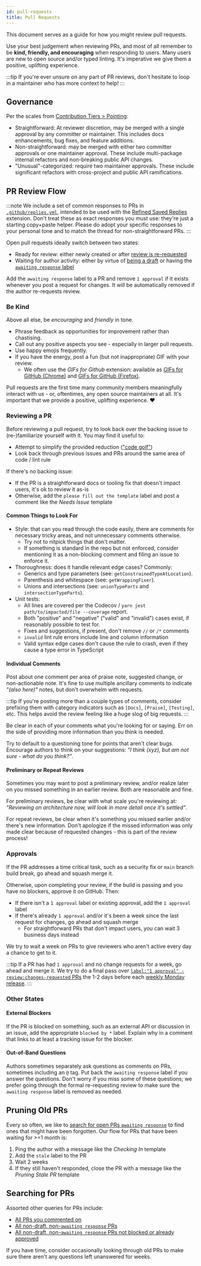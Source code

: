 ```yaml
---
id: pull-requests
title: Pull Requests
---
```


This document serves as a guide for how you might review pull requests.

Use your best judgement when reviewing PRs, and most of all remember to be **kind, friendly, and encouraging** when responding to users.
Many users are new to open source and/or typed linting.
It's imperative we give them a positive, uplifting experience.

:::tip
If you're ever unsure on any part of PR reviews, don't hesitate to loop in a maintainer who has more context to help!
:::

## Governance

Per the scales from [Contribution Tiers > Pointing](./Contributor_Tiers.mdx#pointing):

- Straightforward: At reviewer discretion, may be merged with a single approval by any committer or maintainer.
  This includes docs enhancements, bug fixes, and feature additions.
- Non-straightforward: may be merged with either two committer approvals or one maintainer approval.
  These include multi-package internal refactors and non-breaking public API changes.
- "Unusual"-categorized: require two maintainer approvals.
  These include significant refactors with cross-project and public API ramifications.

## PR Review Flow

:::note
We include a set of common responses to PRs in [`.github/replies.yml`](https://github.com/typescript-eslint/typescript-eslint/blob/main/.github/replies.yml), intended to be used with the [Refined Saved Replies](https://github.com/JoshuaKGoldberg/refined-saved-replies) extension.
Don't treat these as exact responses you must use: they're just a starting copy+paste helper.
Please do adopt your specific responses to your personal tone and to match the thread for non-straightforward PRs.
:::

Open pull requests ideally switch between two states:

- Ready for review: either newly created or after [review is re-requested](https://docs.github.com/en/pull-requests/collaborating-with-pull-requests/reviewing-changes-in-pull-requests/about-pull-request-reviews#re-requesting-a-review)
- Waiting for author activity: either by virtue of [being a draft](https://docs.github.com/en/pull-requests/collaborating-with-pull-requests/proposing-changes-to-your-work-with-pull-requests/about-pull-requests#draft-pull-requests) or having the [`awaiting response` label](https://github.com/typescript-eslint/typescript-eslint/pulls?q=is%3Apr+is%3Aopen+label%3A%22awaiting+response%22)

Add the `awaiting response` label to a PR and remove `1 approval` if it exists whenever you post a request for changes.
It will be automatically removed if the author re-requests review.

### Be Kind

Above all else, be _encouraging_ and _friendly_ in tone.

- Phrase feedback as opportunities for improvement rather than chastising.
- Call out any positive aspects you see - especially in larger pull requests.
- Use happy emojis frequently.
- If you have the energy, post a fun (but not inappropriate) GIF with your review.
  - We often use the _GIFs for Github_ extension: available as [GIFs for GitHub (Chrome)](https://chrome.google.com/webstore/detail/gifs-for-github/dkgjnpbipbdaoaadbdhpiokaemhlphep) and [GIFs for GitHub (Firefox)](https://addons.mozilla.org/en-US/firefox/addon/gifs-for-github).

Pull requests are the first time many community members meaningfully interact with us - or, oftentimes, any open source maintainers at all.
It's important that we provide a positive, uplifting experience. ❤️

### Reviewing a PR

Before reviewing a pull request, try to look back over the backing issue to (re-)familiarize yourself with it.
You may find it useful to:

- Attempt to simplify the provided reduction (["code golf"](https://en.wikipedia.org/wiki/Code_golf))
- Look back through previous issues and PRs around the same area of code / lint rule

If there's no backing issue:

- If the PR is a straightforward docs or tooling fix that doesn't impact users, it's ok to review it as-is
- Otherwise, add the `please fill out the template` label and post a comment like the _Needs Issue_ template

#### Common Things to Look For

- Style: that can you read through the code easily, there are comments for necessary tricky areas, and not unnecessary comments otherwise.
  - Try not to nitpick things that don't matter.
  - If something is standard in the repo but not enforced, consider mentioning it as a non-blocking comment and filing an issue to enforce it.
- Thoroughness: does it handle relevant edge cases? Commonly:
  - Generics and type parameters (see: `getConstrainedTypeAtLocation`).
  - Parenthesis and whitespace (see: `getWrappingFixer`).
  - Unions and intersections (see: `unionTypeParts` and `intersectionTypeParts`).
- Unit tests:
  - All lines are covered per the Codecov / `yarn jest path/to/impacted/file --coverage` report.
  - Both "positive" and "negative" ("valid" and "invalid") cases exist, if reasonably possible to test for.
  - Fixes and suggestions, if present, don't remove `//` or `/*` comments
  - `invalid` lint rule errors include line and column information
  - Valid syntax edge cases don't cause the rule to crash, even if they cause a type error in TypeScript

#### Individual Comments

Post about one comment per area of praise note, suggested change, or non-actionable note.
It's fine to use multiple ancillary comments to indicate _"(also here)"_ notes, but don't overwhelm with requests.

:::tip
If you're posting more than a couple types of comments, consider prefixing them with category indicators such as `[Docs]`, `[Praise]`, `[Testing]`, etc.
This helps avoid the review feeling like a huge slog of big requests.
:::

Be clear in each of your comments what you're looking for or saying.
Err on the side of providing more information than you think is needed.

Try to default to a questioning tone for points that aren't clear bugs.
Encourage authors to think on your suggestions: _"I think (xyz), but am not sure - what do you think?"_.

#### Preliminary or Repeat Reviews

Sometimes you may want to post a preliminary review, and/or realize later on you missed something in an earlier review.
Both are reasonable and fine.

For preliminary reviews, be clear with what scale you're reviewing at: _"Reviewing on architecture now, will look in more detail once it's settled"_.

For repeat reviews, be clear when it's something you missed earlier and/or there's new information.
Don't apologize if the missed information was only made clear because of requested changes - this is part of the review process!

### Approvals

If the PR addresses a time critical task, such as a security fix or `main` branch build break, go ahead and squash merge it.

Otherwise, upon completing your review, if the build is passing and you have no blockers, approve it on GitHub.
Then:

- If there isn't a `1 approval` label or existing approval, add the `1 approval` label
- If there's already `1 approval` and/or it's been a week since the last request for changes, go ahead and squash merge
  - For straightforward PRs that don't impact users, you can wait 3 business days instead

We try to wait a week on PRs to give reviewers who aren't active every day a chance to get to it.

:::tip
If a PR has had `1 approval` and no change requests for a week, go ahead and merge it.
We try to do a final pass over [`label:"1 approval" -review:changes-requested` PRs](https://github.com/typescript-eslint/typescript-eslint/pulls?q=is%3Apr+is%3Aopen+label%3A%221+approval%22+-review%3Achanges-requested) the 1-2 days before each [weekly Monday release](../users/Releases.mdx#latest).
:::

### Other States

#### External Blockers

If the PR is blocked on something, such as an external API or discussion in an issue, add the appropriate `blocked by *` label.
Explain why in a comment that links to at least a tracking issue for the blocker.

#### Out-of-Band Questions

Authors sometimes separately ask questions as comments on PRs, sometimes including an `@` tag.
Put back the `awaiting response` label if you answer the questions.
Don't worry if you miss some of these questions; we prefer going through the formal re-requesting review to make sure the `awaiting response` label is removed as needed.

## Pruning Old PRs

Every so often, we like to [search for open PRs `awaiting response`](https://github.com/typescript-eslint/typescript-eslint/pulls?q=is%3Aopen+is%3Apr+label%3A%22awaiting+response%22) to find ones that might have been forgotten.
Our flow for PRs that have been waiting for >=1 month is:

1. Ping the author with a message like the _Checking In_ template
2. Add the `stale` label to the PR
3. Wait 2 weeks
4. If they still haven't responded, close the PR with a message like the _Pruning Stale PR_ template

## Searching for PRs

Assorted other queries for PRs include:

- [All PRs you commented on](https://github.com/typescript-eslint/typescript-eslint/pulls?q=is%3Aopen+is%3Apr+commenter%3A%40me)
- [All non-draft, non-`awaiting response` PRs](https://github.com/typescript-eslint/typescript-eslint/pulls?q=is%3Aopen+is%3Apr+-label%3A%22awaiting+response%22+-is%3Adraft)
- [All non-draft, non-`awaiting response` PRs not blocked or already approved](https://github.com/typescript-eslint/typescript-eslint/pulls?q=is%3Aopen+is%3Apr+-label%3A%22awaiting+response%22+-is%3Adraft+-label%3A%22blocked+by+another+PR%22+-label%3A%22blocked+by+another+issue%22+-label%3A%22blocked+by+external+API%22+-review%3Aapproved+)

If you have time, consider occasionally looking through old PRs to make sure there aren't any questions left unanswered for weeks.
